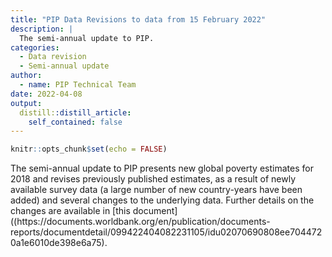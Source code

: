 ```yaml
---
title: "PIP Data Revisions to data from 15 February 2022"
description: |
  The semi-annual update to PIP.
categories:
  - Data revision
  - Semi-annual update
author:
  - name: PIP Technical Team
date: 2022-04-08
output:
  distill::distill_article:
    self_contained: false
---
```



```r
knitr::opts_chunk$set(echo = FALSE)
```

The semi-annual update to PIP presents new global poverty estimates for 2018 and revises previously published estimates, as a result of newly available survey data (a large number of new country-years have been added) and several changes to the underlying data. Further details on the changes are available in [this document]((https://documents.worldbank.org/en/publication/documents-reports/documentdetail/099422404082231105/idu02070690808ee7044720a1e6010de398e6a75).
